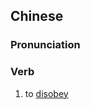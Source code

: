 ==Chinese==
{{zh-forms|s=违忤|alt=違迕}}

===Pronunciation===
{{zh-pron
|m=wéiwǔ
|cat=v
}}

===Verb===
{{zh-verb}}

# {{lb|zh|literary}} to [[disobey]] {{gloss|one's superiors or elders}}